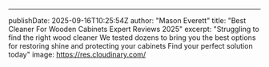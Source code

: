 ---
publishDate: 2025-09-16T10:25:54Z
author: "Mason Everett"
title: "Best Cleaner For Wooden Cabinets Expert Reviews 2025"
excerpt: "Struggling to find the right wood cleaner We tested dozens to bring you the best options for restoring shine and protecting your cabinets Find your perfect solution today"
image: https://res.cloudinary.com/